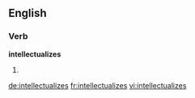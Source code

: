==English==

===Verb===
'''intellectualizes'''

# {{third-person singular of|intellectualize}}

[[de:intellectualizes]]
[[fr:intellectualizes]]
[[vi:intellectualizes]]